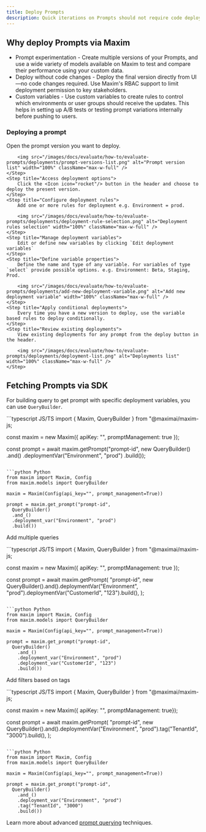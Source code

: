 ```yaml
---
title: Deploy Prompts
description: Quick iterations on Prompts should not require code deployments every time. With more and more stakeholders working on prompt engineering, its critical to keep deployments of Prompts as easy as possible without much overhead. Prompt deployments on Maxim allow conditional deployment of prompt changes that can be used via the SDK.
---
```


## Why deploy Prompts via Maxim

- Prompt experimentation - Create multiple versions of your Prompts, and use a wide variety of models available on Maxim to test and compare their performance using your custom data.
- Deploy without code changes - Deploy the final version directly from UI—no code changes required. Use Maxim's RBAC support to limit deployment permission to key stakeholders.
- Custom variables - Use custom variables to create rules to control which environments or user groups should receive the updates. This helps in setting up A/B tests or testing prompt variations internally before pushing to users.

### Deploying a prompt

<Steps>
	<Step title="Select prompt version">
		Open the prompt version you want to deploy.

        <img src="/images/docs/evaluate/how-to/evaluate-prompts/deployments/prompt-versions-list.png" alt="Prompt version list" width="100%" className="max-w-full" />
	</Step>
	<Step title="Access deployment options">
		Click the <Icon icon="rocket"/> button in the header and choose to deploy the present version.
	</Step>
    <Step title="Configure deployment rules">
        Add one or more rules for deployment e.g. Environment = prod.

        <img src="/images/docs/evaluate/how-to/evaluate-prompts/deployments/deployment-rule-selection.png" alt="Deployment rules selection" width="100%" className="max-w-full" />
    </Step>
    <Step title="Manage deployment variables">
        Edit or define new variables by clicking `Edit deployment variables`
    </Step>
    <Step title="Define variable properties">
        Define the name and type of any variable. For variables of type `select` provide possible options. e.g. Environment: Beta, Staging, Prod.

        <img src="/images/docs/evaluate/how-to/evaluate-prompts/deployments/add-new-deployment-variable.png" alt="Add new deployment variable" width="100%" className="max-w-full" />
    </Step>
    <Step title="Apply conditional deployments">
        Every time you have a new version to deploy, use the variable based rules to deploy conditionally.
    </Step>
    <Step title="Review existing deployments">
        View existing deployments for any prompt from the deploy button in the header.

        <img src="/images/docs/evaluate/how-to/evaluate-prompts/deployments/deployment-list.png" alt="Deployments list" width="100%" className="max-w-full" />
    </Step>
</Steps>

## Fetching Prompts via SDK

For building query to get prompt with specific deployment variables, you can use `QueryBuilder`.

<CodeGroup>
  ```typescript JS/TS
  import { Maxim, QueryBuilder } from "@maximai/maxim-js;

  const maxim = new Maxim({ apiKey: "", promptManagement: true });

  const prompt = await maxim.getPrompt("prompt-id",
                  new QueryBuilder()
                    .and()
                    .deploymentVar("Environment", "prod")
                    .build());
  ```

  ```python Python
  from maxim import Maxim, Config
  from maxim.models import QueryBuilder

  maxim = Maxim(Config(api_key="", prompt_management=True))

  prompt = maxim.get_prompt("prompt-id",
    QueryBuilder()
    .and_()
    .deployment_var("Environment", "prod")
    .build())
  ```
</CodeGroup>

Add multiple queries

<CodeGroup>
  ```typescript JS/TS
  import { Maxim, QueryBuilder } from "@maximai/maxim-js;

  const maxim = new Maxim({ apiKey: "", promptManagement: true });

  const prompt = await maxim.getPrompt(
    "prompt-id",
    new QueryBuilder().and().deploymentVar("Environment", "prod").deploymentVar("CustomerId", "123").build(),
  );
  ```

  ```python Python
  from maxim import Maxim, Config
  from maxim.models import QueryBuilder

  maxim = Maxim(Config(api_key="", prompt_management=True))

  prompt = maxim.get_prompt("prompt-id",
    QueryBuilder()
      .and_()
      .deployment_var("Environment", "prod")
      .deployment_var("CustomerId", "123")
      .build())
  ```
</CodeGroup>

Add filters based on tags

<CodeGroup>
  ```typescript JS/TS
  import { Maxim, QueryBuilder } from "@maximai/maxim-js;

  const maxim = new Maxim({ apiKey: "", promptManagement: true});

  const prompt = await maxim.getPrompt(
    "prompt-id",
    new QueryBuilder().and().deploymentVar("Environment", "prod").tag("TenantId", "3000").build(),
  );
  ```

  ```python Python
  from maxim import Maxim, Config
  from maxim.models import QueryBuilder

  maxim = Maxim(Config(api_key="", prompt_management=True))

  prompt = maxim.get_prompt("prompt-id",
    QueryBuilder()
      .and_()
      .deployment_var("Environment", "prod")
      .tag("TenantId", "3000")
      .build())
  ```
</CodeGroup>

<Callout>Learn more about advanced [prompt querying](/evaluate/how-to/evaluate-prompts/querying-prompts) techniques.</Callout>
